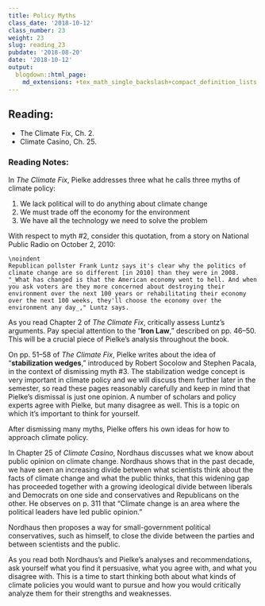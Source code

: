 ```yaml
---
title: Policy Myths
class_date: '2018-10-12'
class_number: 23
weight: 23
slug: reading_23
pubdate: '2018-08-20'
date: '2018-10-12'
output:
  blogdown::html_page:
    md_extensions: +tex_math_single_backslash+compact_definition_lists
---
```

## Reading:

* The Climate Fix, Ch. 2.
* Climate Casino, Ch. 25.

### Reading Notes:

In _The Climate Fix_, Pielke addresses three what he calls three myths of climate policy:

1. We lack political will to do anything about climate change
1. We must trade off the economy for the environment
1. We have all the technology we need to solve the problem

With respect to myth \#2, consider this quotation, from a story on National Public Radio on October 2, 2010:

    \noindent
    Republican pollster Frank Luntz says it's clear why the politics of climate change are so different [in 2010] than they were in 2008. "_What has changed is that the American economy went to hell. And when you ask voters are they more concerned about destroying their environment over the next 100 years or rehabilitating their economy over the next 100 weeks, they'll choose the economy over the environment any day_," Luntz says.

As you read Chapter 2 of _The Climate Fix_, critically assess Luntz's arguments. Pay special attention to the "**Iron Law**," described on pp. 46--50. This will be a crucial piece of Pielke's analysis throughout the book.

On pp. 51--58 of _The Climate Fix_, Pielke writes about the idea of "**stabilization wedges**," introduced by Robert Socolow and Stephen Pacala, in the context of dismissing myth \#3. The stabilization wedge concept is very important in climate policy and we will discuss them further later in the semester, so read these pages reasonably carefully and keep in mind that Pielke's dismissal is just one opinion. A number of scholars and policy experts agree with Pielke, but many disagree as well. This is a topic on which it's important to think for yourself.

After dismissing many myths, Pielke offers his own ideas for how to approach climate policy.

In Chapter 25 of _Climate Casino_, Nordhaus discusses what we know about public opinion on climate change. Nordhaus shows that in the past decade, we have seen an increasing divide between what scientists think about the facts of climate change and what the public thinks, that this widening gap has proceeded together with a growing ideological divide between liberals and Democrats on one side and conservatives and Republicans on the other. He observes on p. 311 that "Climate change is an area where the political leaders have led public opinion."

Nordhaus then proposes a way for small-government political conservatives, such as himself, to close the divide between the parties and between scientists and the public.

As you read both Nordhaus's and Pielke's analyses and recommendations, ask yourself what you find it persuasive, what you agree with, and what you disagree with. This is a time to start thinking both about what kinds of climate policies you would want to pursue and how you would critically analyze them for their strengths and weaknesses.
